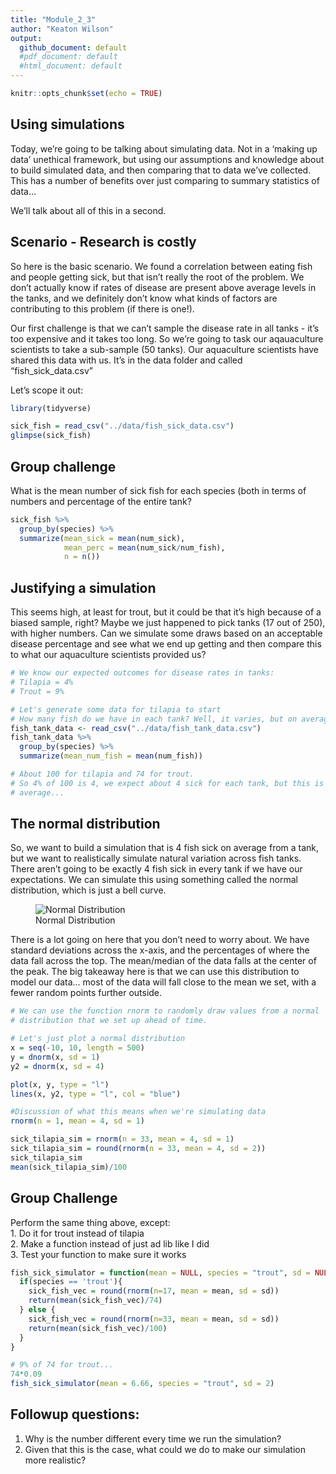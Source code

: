 ```yaml
---
title: "Module_2_3"
author: "Keaton Wilson"
output:
  github_document: default
  #pdf_document: default
  #html_document: default
---
```


```r
knitr::opts_chunk$set(echo = TRUE)
```

## Using simulations 

Today, we're going to be talking about simulating data. Not in a 'making up 
data' unethical framework, but using our assumptions and knowledge about 
to build simulated data, and then comparing that to data we've collected. This 
has a number of benefits over just comparing to summary statistics of data...  

We'll talk about all of this in a second.  

## Scenario - Research is costly  
So here is the basic scenario. We found a correlation between eating fish and 
people getting sick, but that isn't really the root of the problem. We don't 
actually know if rates of disease are present above average levels in the tanks, 
and we definitely don't know what kinds of factors are contributing to this 
problem (if there is one!).  

Our first challenge is that we can't sample the disease rate in all tanks - it's
too expensive and it takes too long. So we're going to task our aqauaculture  
scientists to take a sub-sample (50 tanks). Our aquaculture scientists have shared this 
data with us. It's in the data folder and called "fish_sick_data.csv" 

Let's scope it out:
```r
library(tidyverse)

sick_fish = read_csv("../data/fish_sick_data.csv")
glimpse(sick_fish)
```

## Group challenge  
What is the mean number of sick fish for each species (both in terms of numbers 
and percentage of the entire tank?  

```r
sick_fish %>%
  group_by(species) %>%
  summarize(mean_sick = mean(num_sick),
            mean_perc = mean(num_sick/num_fish), 
            n = n())
```

## Justifying a simulation  

This seems high, at least for trout, but it could be that it's high because of 
a biased sample, right? Maybe we just happened to pick tanks (17 out of 250), 
with higher numbers. Can we simulate some draws based on an acceptable disease 
percentage and see what we end up getting and then compare this to what our
aquaculture scientists provided us?  

```r
# We know our expected outcomes for disease rates in tanks:
# Tilapia = 4%
# Trout = 9%

# Let's generate some data for tilapia to start
# How many fish do we have in each tank? Well, it varies, but on average, it's...
fish_tank_data <- read_csv("../data/fish_tank_data.csv")
fish_tank_data %>%
  group_by(species) %>%
  summarize(mean_num_fish = mean(num_fish))

# About 100 for tilapia and 74 for trout. 
# So 4% of 100 is 4, we expect about 4 sick for each tank, but this is on 
# average...
```

## The normal distribution  
So, we want to build a simulation that is 4 fish sick on average from a tank, 
but we want to realistically simulate natural variation across fish tanks. There
aren't going to be exactly 4 fish sick in every tank if we have our expectations. 
We can simulate this using something called the normal distribution, which is 
just a bell curve.  

![Normal Distribution](../assets/norm_dist.png)

There is a lot going on here that you don't need to worry about. We have standard
deviations across the x-axis, and the percentages of where the data fall across
the top. The mean/median of the data falls at the center of the peak. The big
takeaway here is that we can use this distribution to model our data... most of 
the data will fall close to the mean we set, with a fewer random points further 
outside.  

```r
# We can use the function rnorm to randomly draw values from a normal 
# distribution that we set up ahead of time.  

# Let's just plot a normal distribution  
x = seq(-10, 10, length = 500)
y = dnorm(x, sd = 1)
y2 = dnorm(x, sd = 4)

plot(x, y, type = "l")
lines(x, y2, type = "l", col = "blue")

#Discussion of what this means when we're simulating data
rnorm(n = 1, mean = 4, sd = 1)

sick_tilapia_sim = rnorm(n = 33, mean = 4, sd = 1)
sick_tilapia_sim = round(rnorm(n = 33, mean = 4, sd = 2))
sick_tilapia_sim
mean(sick_tilapia_sim)/100

```

## Group Challenge  
Perform the same thing above, except:  
1. Do it for trout instead of tilapia  
2. Make a function instead of just ad lib like I did  
3. Test your function to make sure it works

```r
fish_sick_simulator = function(mean = NULL, species = "trout", sd = NULL){
  if(species == 'trout'){
    sick_fish_vec = round(rnorm(n=17, mean = mean, sd = sd))
    return(mean(sick_fish_vec)/74)
  } else {
    sick_fish_vec = round(rnorm(n=33, mean = mean, sd = sd))
    return(mean(sick_fish_vec)/100)
  }
}

# 9% of 74 for trout... 
74*0.09
fish_sick_simulator(mean = 6.66, species = "trout", sd = 2)
```

## Followup questions:  
1. Why is the number different every time we run the simulation? 
2. Given that this is the case, what could we do to make our simulation more 
realistic?   

